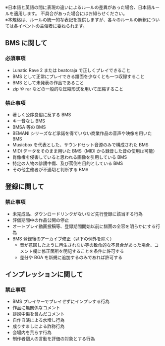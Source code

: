 ※日本語と英語の間に表現の違いによるルールの差異があった場合、日本語ルールを適用します。
不具合があった場合にはお知らせください。  
※本規格は、ルールの統一的な表記を提供しますが、各々のルールの解釈については各イベントの主催者に委ねられます。

## BMS に関して

<h3 className="required">必須事項</h3>

- Lunatic Rave 2 または beatoraja で正しくプレイできること
- BMS として正常にプレイできる譜面を少なくとも一つ収録すること
- BMS として未発表の作品であること
- zip や rar などの一般的な圧縮形式を用いて圧縮すること

<h3 className="prohibited">禁止事項</h3>

- 著しく公序良俗に反する BMS
- キー音なし BMS
- BMSA 等の BMS
- BEMANI シリーズなど承諾を得ていない商業作品の音声や映像を用いた BMS
- Musicbox を代表とした、サウンドセット音源のみで構成された BMS
- MIDI データをそのまま用いた BMS（MIDI から録音した音の使用は可能）
- 肖像権を侵害していると思われる画像を引用している BMS
- 特定の人物の誹謗中傷、及び罵倒を目的としている BMS
- その他主催者が不適切と判断する BMS

## 登録に関して

<h3 className="prohibited">禁止事項</h3>

- 未完成品、ダウンロードリンクがないなど先行登録に該当する行為
- 評価期間中の作品公開の停止
- オートプレイ動画投稿等、登録期間開始以前に譜面の全容を明らかにする行為
- BMS 登録後のアーカイブ修正（以下の例外を除く）
  - 音が意図したように再生されない等の致命的な不具合があった場合、コメント欄に修正箇所を明記することを条件に許可する
  - 差分や BGA を新規に追加するのみであれば許可する

## インプレッションに関して

<h3 className="prohibited">禁止事項</h3>

- BMS プレイヤーでプレイせずにインプレする行為
- 作品に無関係なコメント
- 誹謗中傷を含んだコメント
- 自作自演による水増し行為
- 成りすましによる詐称行為
- 会場内を荒らす行為
- 制作者個人の言動を評価の対象とする行為
